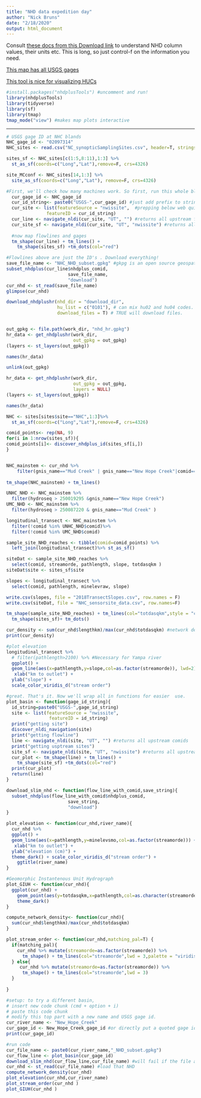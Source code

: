 ```yaml
---
title: "NHD data expedition day"
author: "Nick Bruns"
date: "2/18/2020"
output: html_document
---
```



Consult [these docs from this Download link](ftp://ftp.horizon-systems.com/NHDplus/NHDPlusV21/Documentation/NHDPlusV2_User_Guide.pdf) to understand NHD column values, their units etc.
This is long, so just control-f on the information you need.

[This map has all USGS gages](https://maps.waterdata.usgs.gov/mapper/index.html) 

[This tool is nice for visualizing HUCs](http://waterqualityexplorer.rc.duke.edu:3838/explorer/) 





```r
#install.packages("nhdplusTools") #uncomment and run!
library(nhdplusTools)
library(tidyverse)
library(sf)
library(tmap)
tmap_mode("view") #makes map plots interactive
```

---


```r
# USGS gage ID at NHC blands
NHC_gage_id <- "02097314"
NHC_sites <- read.csv("NC_synopticSamplingSites.csv", header=T, stringsAsFactors = F)

sites_sf <- NHC_sites[c(1:5,8:11),1:3] %>% 
  st_as_sf(coords=c("Long","Lat"),remove=F, crs=4326)

site_MCconf <- NHC_sites[14,1:3] %>%
  site_as_sf(coords=c("Long","Lat"), remove=F, crs=4326)

```

```r
#First, we'll check how many machines work. So first, run this whole block, then we'll work through line by line.
  cur_gage_id <- NHC_gage_id
  cur_id_string<- paste0("USGS-",cur_gage_id) #just add prefix to string
  cur_site <- list(featureSource = "nwissite",  #prepping below web quirie below, this just indicates the kind of data we have
               featureID = cur_id_string) 
  cur_line <- navigate_nldi(cur_site, "UT", "") #returns all upstream flowlines
  cur_site_sf <- navigate_nldi(cur_site, "UT", "nwissite") #returns all upstream USGS gages
  
  #now map flowlines and gages
  tm_shape(cur_line) + tm_lines() +
    tm_shape(sites_sf) +tm_dots(col="red") 
```
```r
#Flowlines above are just the ID's . Download everything!
save_file_name <- "NHC_NHD_subset.gpkg" #gkpg is an open source geospatial format
subset_nhdplus(cur_line$nhdplus_comid, 
                       save_file_name, 
                       "download")
cur_nhd <- st_read(save_file_name)
glimpse(cur_nhd)
```

```r
download_nhdplushr(nhd_dir = "download_dir", 
                   hu_list = c("0101"), # can mix hu02 and hu04 codes.
                   download_files = T) # TRUE will download files.


out_gpkg <- file.path(work_dir, "nhd_hr.gpkg")
hr_data <- get_nhdplushr(work_dir, 
                         out_gpkg = out_gpkg)
(layers <- st_layers(out_gpkg))

names(hr_data)

unlink(out_gpkg)

hr_data <- get_nhdplushr(work_dir, 
                         out_gpkg = out_gpkg, 
                         layers = NULL)
(layers <- st_layers(out_gpkg))

names(hr_data)

```


```r
NHC <- sites[sites$site=="NHC",1:3]%>%
  st_as_sf(coords=c("Long","Lat"),remove=F, crs=4326)

comid_points<- rep(NA, 9)
for(i in 1:nrow(sites_sf)){
comid_points[i]<- discover_nhdplus_id(sites_sf[i,])  
}


NHC_mainstem <- cur_nhd %>% 
    filter(gnis_name=="Mud Creek" | gnis_name=="New Hope Creek"|comid==8888400)
  
tm_shape(NHC_mainstem) + tm_lines()

UNHC_NHD <- NHC_mainstem %>%
  filter(hydroseq > 250019295 &gnis_name=="New Hope Creek")
UMC_NHD <- NHC_mainstem %>%
  filter(hydroseq > 250087220 & gnis_name=="Mud Creek" )

longitudinal_transect <- NHC_mainstem %>%
  filter(!comid %in% UNHC_NHD$comid)%>%
  filter(!comid %in% UMC_NHD$comid)

sample_site_NHD_reaches <- tibble(comid=comid_points) %>%
  left_join(longitudinal_transect)%>% st_as_sf()

siteDat <- sample_site_NHD_reaches %>% 
  select(comid, streamorde, pathlength, slope, totdasqkm )
siteDat$site <- sites_sf$site

slopes <- longitudinal_transect %>% 
  select(comid, pathlength, minelevraw, slope)

write.csv(slopes, file = "2018TransectSlopes.csv", row.names = F)
write.csv(siteDat, file = "NHC_sensorsite_data.csv", row.names=F)

tm_shape(sample_site_NHD_reaches) + tm_lines(col="totdasqkm",style = "cont")+
  tm_shape(sites_sf)+ tm_dots()


```





```r
cur_density <- sum(cur_nhd$lengthkm)/max(cur_nhd$totdasqkm) #network density metric
print(cur_density)

#plot elevation
longitudinal_transect %>% 
  # filter(pathlength>2100) %>% #Necessary for Yampa river
  ggplot() + 
  geom_line(aes(x=pathlength,y=slope,col=as.factor(streamorde)), lwd=2) +
   xlab("km to outlet") +
  ylab("slope") +
  scale_color_viridis_d("stream order")
```

```r
#great. That's it. Now we'll wrap all in functions for easier  use.
plot_basin <- function(gage_id_string){
  id_string=paste0("USGS-",gage_id_string) 
  site <- list(featureSource = "nwissite", 
                featureID = id_string)
  print("getting site") 
  discover_nldi_navigation(site)
  print("getting flowline")  
  line <- navigate_nldi(site, "UT", "") #returns all upstream comids
  print("getting usptream sites")
  site_sf <- navigate_nldi(site, "UT", "nwissite") #returns all upstream gages!
  cur_plot <- tm_shape(line) + tm_lines() +
    tm_shape(site_sf) +tm_dots(col="red") 
  print(cur_plot)
  return(line)
}

download_slim_nhd <- function(flow_line_with_comid,save_string){
  subset_nhdplus(flow_line_with_comid$nhdplus_comid, 
                       save_string, 
                       "download")
}

plot_elevation <- function(cur_nhd,river_name){
  cur_nhd %>% 
  ggplot() + 
  geom_line(aes(x=pathlength,y=minelevsmo,col=as.factor(streamorde))) +
   xlab("km to outlet") +
  ylab("elevation (cm)") +
  theme_dark() + scale_color_viridis_d("stream order") +
    ggtitle(river_name)
}

#Geomorphic Instantenous Unit Hydrograph
plot_GIUH <- function(cur_nhd){
  ggplot(cur_nhd) +
    geom_point(aes(y=totdasqkm,x=pathlength,col=as.character(streamorde))) + scale_color_viridis_d("stream order") +
    theme_dark() 
}

compute_network_density<- function(cur_nhd){ 
  sum(cur_nhd$lengthkm)/max(cur_nhd$totdasqkm)
}

plot_stream_order <- function(cur_nhd,matching_pal=T) {
  if(matching_pal){
    cur_nhd %>% mutate(streamorde=as.factor(streamorde)) %>%  
      tm_shape() + tm_lines(col="streamorde",lwd = 3,palette = "viridis")
  } else{
     cur_nhd %>% mutate(streamorde=as.factor(streamorde)) %>%  
      tm_shape() + tm_lines(col="streamorde",lwd = 3)
  }
  
}
```
```r
#setup: to try a different basin, 
# insert new code chunk (cmd + option + i)
# paste this code chunk
# modify this top part with a new name and USGS gage id.
cur_river_name <- "New_Hope_Creek"
cur_gage_id <- New_Hope_Creek_gage_id #or directly put a quoted gage id here
print(cur_gage_id)

#run code
cur_file_name <- paste0(cur_river_name,"_NHD_subset.gpkg")
cur_flow_line <- plot_basin(cur_gage_id)
download_slim_nhd(cur_flow_line,cur_file_name) #will fail if the file already exists
cur_nhd <- st_read(cur_file_name) #load that NHD
compute_network_density(cur_nhd)
plot_elevation(cur_nhd,cur_river_name)
plot_stream_order(cur_nhd )
plot_GIUH(cur_nhd )
```









